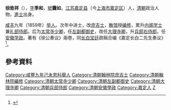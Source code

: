 '''徐致祥'''（{{bd|1838年||1899年|catIdx=Xu徐}}），[[表字|字]]'''季和'''，[[號|號]]'''靄如'''，[[江苏|江苏]][[嘉定县|嘉定县]]（今[[上海市|上海市]][[嘉定区|嘉定区]]）人，[[清朝|清朝]]政治人物，[[進士|進士]]出身。

[[咸丰|咸丰]]九年（1859年）[[举人|举人]]。次年中进士，改[[庶吉士|庶吉士]]，[[散馆|散馆]]授[[编修|编修]]，累升[[内阁学士|内阁学士]]兼[[礼部侍郎|礼部侍郎]]。后为[[太常寺|太常寺]][[少卿|少卿]]，任[[左副都御史|左副都御史]]，改任[[大理寺卿|大理寺卿]]，升[[兵部右侍郎|兵部右侍郎]]，任[[安徽|安徽]][[学政|学政]]。著有《徐公奏议》兩卷，同[[長白朝鮮族自治縣|长白]][[宝廷|宝廷]]疏稿合编《嘉定长白二先生奏议》<ref>{{Cite web |url=http://shtong.gov.cn/newsite/node2/node2247/node4603/node79844/node79846/userobject1ai102356.html |title=上海通志《第四十四卷人物传主》节 徐致祥 |access-date=2019-04-15 |archive-date=2019-04-15 |archive-url=https://web.archive.org/web/20190415133044/http://shtong.gov.cn/newsite/node2/node2247/node4603/node79844/node79846/userobject1ai102356.html |dead-url=no }}</ref>。

== 參考資料 ==
{{reflist}}

{{咸豐十年庚申恩科殿試金榜}}
[[Category:咸豐九年己未恩科舉人|Category:咸豐九年己未恩科舉人]]
{{DEFAULTSORT:Xu徐}}
[[Category:清朝翰林院庶吉士|Category:清朝翰林院庶吉士]]
[[Category:清朝翰林院編修|Category:清朝翰林院編修]]
[[Category:清朝太常寺少卿|Category:清朝太常寺少卿]]
[[Category:清朝左副都御史|Category:清朝左副都御史]]
[[Category:清朝大理寺卿|Category:清朝大理寺卿]]
[[Category:清朝兵部侍郎|Category:清朝兵部侍郎]]
[[Category:清朝安徽學政|Category:清朝安徽學政]]
[[Category:嘉定人|Category:嘉定人]]
[[Category:徐姓|Z]]